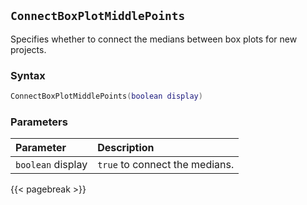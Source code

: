 ## `ConnectBoxPlotMiddlePoints`

Specifies whether to connect the medians between box plots for new projects.

### Syntax {-}

``` .lua
ConnectBoxPlotMiddlePoints(boolean display)
```


### Parameters {-}

**Parameter** | **Description**
| :-- | :-- |
|`boolean` display | `true` to connect the medians. |


{{< pagebreak >}}